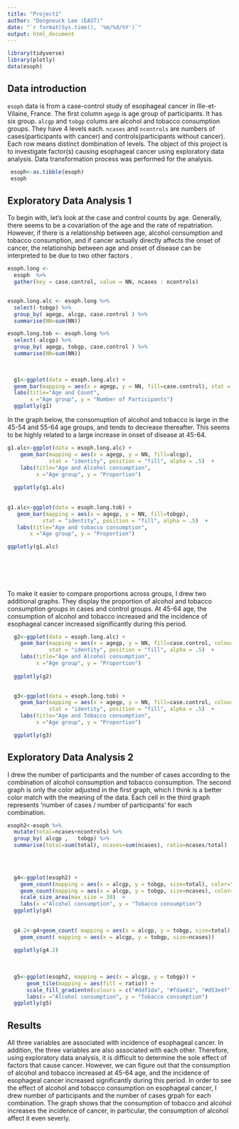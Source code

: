 ```yaml
---
title: "Project1"
author: "Dongneuck Lee (EAST)"
date: "`r format(Sys.time(), '%m/%d/%Y')`"
output: html_document
---
```


```r
library(tidyverse)
library(plotly)
data(esoph)
```

## Data introduction

 `esoph` data is from a case-control study of esophageal cancer in Ille-et-Vilaine, France. The first column `agegp` is age group of participants. It has six group. `alcgp` and `tobgp` colums are alcohol and tobacco consumption groups. They have 4 levels each. `ncases` and `ncontrols` are numbers of cases(participants with cancer) and controls(participants without cancer). Each row means distinct dombination of levels. The object of this project is to investigate factor(s) causing esophageal cancer using exploratory data analysis. Data transformation process was performed for the analysis.
 
```r
 esoph<-as.tibble(esoph)
 esoph

```
 
 

## Exploratory Data Analysis 1
 To begin with, let's look at the case and control counts by age. Generally, there seems to be a covariation of the age and the rate of repatriation. However, if there is a relationship between age, alcohol consumption and tobacco consumption, and if cancer actually directly affects the onset of cancer, the relationship between age and onset of disease can be interpreted to be due to two other factors .

```r

esoph.long <-
  esoph  %>% 
  gather(key = case.control, value = NN, ncases : ncontrols)


esoph.long.alc <- esoph.long %>%
  select(-tobgp) %>%
  group_by( agegp, alcgp, case.control ) %>%
  summarise(NN=sum(NN))

esoph.long.tob <- esoph.long %>%
  select(-alcgp) %>%
  group_by( agegp, tobgp, case.control ) %>%
  summarise(NN=sum(NN))

  
  
  g1<-ggplot(data = esoph.long.alc) +
  geom_bar(mapping = aes(x = agegp, y = NN, fill=case.control), stat = "identity")+
  labs(title="Age and Count",
       x ="Age group", y = "Number of Participants")
  ggplotly(g1)
```


In the graph below, the consomuption of alcohol and tobacco is large in the 45-54 and 55-64 age groups, and tends to decrease thereafter. This seems to be highly related to a large increase in onset of disease at 45-64.
```r
g1.alc<-ggplot(data = esoph.long.alc) +
    geom_bar(mapping = aes(x = agegp, y = NN, fill=alcgp),
             stat = "identity", position = "fill", alpha = .5)  +
    labs(title="Age and Alcohol consumption",
         x ="Age group", y = "Proportion")
  
  ggplotly(g1.alc)
  
  
g1.alc<-ggplot(data = esoph.long.tob) +
   geom_bar(mapping = aes(x = agegp, y = NN, fill=tobgp),
           stat = "identity", position = "fill", alpha = .5)  +
   labs(title="Age and tobacco consumption",
       x ="Age group", y = "Proportion")

ggplotly(g1.alc)
  
  
  
  
 
```



To make it easier to compare proportions across groups, I drew two additional graphs. They display the proportion of alcohol and tobacco consumption groups in cases and control groups. At 45-64 age, the consumption of alcohol and tobacco increased and the incidence of esophageal cancer increased significantly during this period.

```r
  g2<-ggplot(data = esoph.long.alc) +
    geom_bar(mapping = aes(x = agegp, y = NN, fill=case.control, colour=alcgp),
             stat = "identity", position = "fill", alpha = .5)  +
    labs(title="Age and Alcohol consumption",
         x ="Age group", y = "Proportion")
  
  ggplotly(g2)
  

  g3<-ggplot(data = esoph.long.tob) +
    geom_bar(mapping = aes(x = agegp, y = NN, fill=case.control, colour=tobgp),
             stat = "identity", position = "fill", alpha = .5)  +
    labs(title="Age and Tobacco consumption",
         x ="Age group", y = "Proportion")

  ggplotly(g3)
```













## Exploratory Data Analysis 2

 I drew the number of participants and the number of cases according to the combination of alcohol consumption and tobacco consumption. The second graph is only the color adjusted in the first graph, which I think is a better color match with the meaning of the data. Each cell in the third graph represents 'number of cases / number of participants' for each combination.

```r
esoph2<-esoph %>%
  mutate(total=ncases+ncontrols) %>%
  group_by( alcgp ,   tobgp) %>%
  summarise(total=sum(total), ncases=sum(ncases), ratio=ncases/total)


  
  
  g4<-ggplot(esoph2) +
    geom_count(mapping = aes(x = alcgp, y = tobgp, size=total), color="pink", alpha=0.5)+
    geom_count(mapping = aes(x = alcgp, y = tobgp, size=ncases), color="cyan2", alpha=0.8 ) +
    scale_size_area(max_size = 30)  +
    labs(x ="Alcohol consumption", y = "Tobacco consumption")
  ggplotly(g4) 
  
  
  g4.2<-g4+geom_count( mapping = aes(x = alcgp, y = tobgp, size=total), color="red")+
    geom_count( mapping = aes(x = alcgp, y = tobgp, size=ncases))
  
  ggplotly(g4.2)
  
  
  
  g5<-ggplot(esoph2, mapping = aes(x = alcgp, y = tobgp)) +
      geom_tile(mapping = aes(fill = ratio)) +
      scale_fill_gradientn(colours = c("#ddf1da", "#fdae61", "#d53e4f"), values = c(0,0.6,1)) +
      labs(x ="Alcohol consumption", y = "Tobacco consumption")
  ggplotly(g5)
```


## Results
 All three variables are associated with incidence of esophageal cancer. In addition, the three variables are also associated with each other. Therefore, using exploratory data analysis, it is difficult to determine the sole effect of factors that cause cancer. However, we can figure out that  the consumption of alcohol and tobacco increased at 45-64 age, and the incidence of esophageal cancer increased significantly during this period. 
 In order to see the effect of alcohol and tobacco consumption on esophageal cancer, I drew number of participants and the number of cases grpah for each combination. The graph shows that the consumption of tobacco and alcohol increases the incidence of cancer, in particular, the consumption of alcohol affect it even severly.









